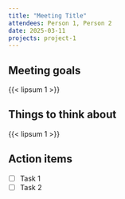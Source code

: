```yaml
---
title: "Meeting Title"
attendees: Person 1, Person 2
date: 2025-03-11
projects: project-1
---
```


## Meeting goals

{{< lipsum 1 >}}

## Things to think about

{{< lipsum 1 >}}

## Action items

- [ ] Task 1
- [ ] Task 2
